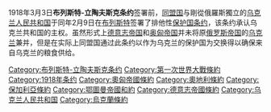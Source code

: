 {{Unreferenced|time=2020-10-28T09:34:58+00:00}}
1918年3月3日'''布列斯特-立陶夫斯克条约'''签署前，[[同盟国_(第一次世界大战)|同盟国]]与剛從俄羅斯獨立的[[乌克兰人民共和国|乌克兰人民共和国]]于同年2月9日在[[布列斯特|布列斯特]]签署了排他性[[保护国|保护国]][[条约|条约]]，该条约承认乌克兰共和国的主权。虽然形式上[[德意志帝国|德意志帝国]]和[[奥匈帝国|奥匈帝国]]并未将原[[俄罗斯帝国|俄罗斯帝国]]的[[乌克兰|乌克兰]]兼并，但是在实际上同盟国通过此条约以作为乌克兰的保护国为交换得以确保来自乌克兰的粮食供给。

{{第一次世界大戰條約}}
[[Category:布列斯特-立陶夫斯克条约|Category:布列斯特-立陶夫斯克条约]]
[[Category:第一次世界大戰條約|Category:第一次世界大戰條約]]
[[Category:1918年条约|Category:1918年条约]]
[[Category:奧匈帝國條約|Category:奧匈帝國條約]]
[[Category:奧地利條約|Category:奧地利條約]]
[[Category:保加利亞條約|Category:保加利亞條約]]
[[Category:鄂圖曼帝國和約|Category:鄂圖曼帝國和約]]
[[Category:德意志帝國條約|Category:德意志帝國條約]]
[[Category:乌克兰人民共和国|Category:乌克兰人民共和国]]
[[Category:烏克蘭條約|Category:烏克蘭條約]]